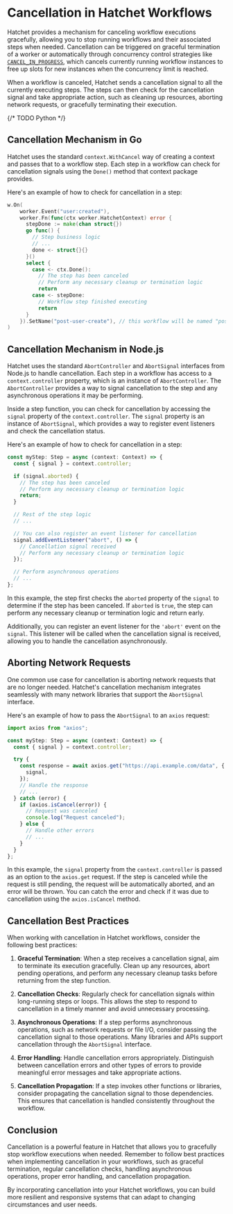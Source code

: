 
# Cancellation in Hatchet Workflows

Hatchet provides a mechanism for canceling workflow executions gracefully, allowing you to stop running workflows and their associated steps when needed. Cancellation can be triggered on graceful termination of a worker or automatically through concurrency control strategies like [`CANCEL_IN_PROGRESS`](./concurrency/cancel-in-progress), which cancels currently running workflow instances to free up slots for new instances when the concurrency limit is reached.

When a workflow is canceled, Hatchet sends a cancellation signal to all the currently executing steps. The steps can then check for the cancellation signal and take appropriate action, such as cleaning up resources, aborting network requests, or gracefully terminating their execution.

{/* TODO Python */}

## Cancellation Mechanism in Go

Hatchet uses the standard `context.WithCancel` way of creating a context and passes that to a workflow step. Each step in a workflow can check for cancellation signals using the `Done()` method that context package provides.

Here's an example of how to check for cancellation in a step:

```go
w.On(
    worker.Event("user:created"),
    worker.Fn(func(ctx worker.HatchetContext) error {
      stepDone := make(chan struct{})
      go func() {
        // Step business logic
        // ...
        done <- struct{}{}
      }()
      select {
        case <- ctx.Done():
          // The step has been canceled
          // Perform any necessary cleanup or termination logic
          return
        case <- stepDone:
          // Workflow step finished executing
          return
      }
    }).SetName("post-user-create"), // this workflow will be named "post-user-create"
)
```

## Cancellation Mechanism in Node.js

Hatchet uses the standard `AbortController` and `AbortSignal` interfaces from Node.js to handle cancellation. Each step in a workflow has access to a `context.controller` property, which is an instance of `AbortController`. The `AbortController` provides a way to signal cancellation to the step and any asynchronous operations it may be performing.

Inside a step function, you can check for cancellation by accessing the `signal` property of the `context.controller`. The `signal` property is an instance of `AbortSignal`, which provides a way to register event listeners and check the cancellation status.

Here's an example of how to check for cancellation in a step:

```typescript
const myStep: Step = async (context: Context) => {
  const { signal } = context.controller;

  if (signal.aborted) {
    // The step has been canceled
    // Perform any necessary cleanup or termination logic
    return;
  }

  // Rest of the step logic
  // ...

  // You can also register an event listener for cancellation
  signal.addEventListener("abort", () => {
    // Cancellation signal received
    // Perform any necessary cleanup or termination logic
  });

  // Perform asynchronous operations
  // ...
};
```

In this example, the step first checks the `aborted` property of the `signal` to determine if the step has been canceled. If `aborted` is `true`, the step can perform any necessary cleanup or termination logic and return early.

Additionally, you can register an event listener for the `'abort'` event on the `signal`. This listener will be called when the cancellation signal is received, allowing you to handle the cancellation asynchronously.

## Aborting Network Requests

One common use case for cancellation is aborting network requests that are no longer needed. Hatchet's cancellation mechanism integrates seamlessly with many network libraries that support the `AbortSignal` interface.

Here's an example of how to pass the `AbortSignal` to an `axios` request:

```typescript
import axios from "axios";

const myStep: Step = async (context: Context) => {
  const { signal } = context.controller;

  try {
    const response = await axios.get("https://api.example.com/data", {
      signal,
    });
    // Handle the response
    // ...
  } catch (error) {
    if (axios.isCancel(error)) {
      // Request was canceled
      console.log("Request canceled");
    } else {
      // Handle other errors
      // ...
    }
  }
};
```

In this example, the `signal` property from the `context.controller` is passed as an option to the `axios.get` request. If the step is canceled while the request is still pending, the request will be automatically aborted, and an error will be thrown. You can catch the error and check if it was due to cancellation using the `axios.isCancel` method.

## Cancellation Best Practices

When working with cancellation in Hatchet workflows, consider the following best practices:

1. **Graceful Termination**: When a step receives a cancellation signal, aim to terminate its execution gracefully. Clean up any resources, abort pending operations, and perform any necessary cleanup tasks before returning from the step function.

2. **Cancellation Checks**: Regularly check for cancellation signals within long-running steps or loops. This allows the step to respond to cancellation in a timely manner and avoid unnecessary processing.

3. **Asynchronous Operations**: If a step performs asynchronous operations, such as network requests or file I/O, consider passing the cancellation signal to those operations. Many libraries and APIs support cancellation through the `AbortSignal` interface.

4. **Error Handling**: Handle cancellation errors appropriately. Distinguish between cancellation errors and other types of errors to provide meaningful error messages and take appropriate actions.

5. **Cancellation Propagation**: If a step invokes other functions or libraries, consider propagating the cancellation signal to those dependencies. This ensures that cancellation is handled consistently throughout the workflow.

## Conclusion

Cancellation is a powerful feature in Hatchet that allows you to gracefully stop workflow executions when needed. Remember to follow best practices when implementing cancellation in your workflows, such as graceful termination, regular cancellation checks, handling asynchronous operations, proper error handling, and cancellation propagation.

By incorporating cancellation into your Hatchet workflows, you can build more resilient and responsive systems that can adapt to changing circumstances and user needs.
